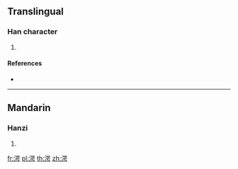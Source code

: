 {{character info/new}}
==Translingual==

===Han character===
{{Han char|rn=85|rad=水|as=09|sn=12|four=|canj=ERRS}}

# {{defn|Han|sort=水09}}

====References====
* {{Han ref|kx=0636.070|dkj=17807|hdz=31677.080|uh=6E42|ud=28226}}

----

==Mandarin==

===Hanzi===
{{cmn-hanzi|pin=[[è]] ([[e4]])|wg=o<sup>4</sup>}}

# {{defn|lang=cmn|sort=水09}}

[[fr:湂]]
[[pl:湂]]
[[th:湂]]
[[zh:湂]]